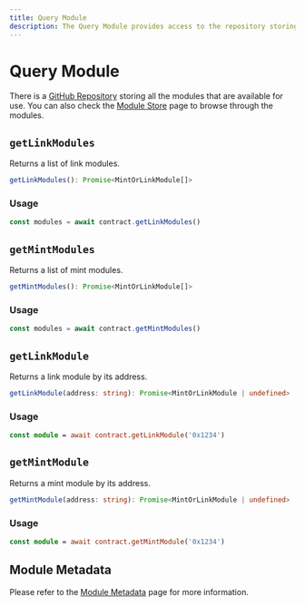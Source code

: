 ```yaml
---
title: Query Module
description: The Query Module provides access to the repository storing all the modules that are available for use, as well as tools to retrieve link and mint modules, and more information about module metadata.
---
```


# Query Module

There is a [GitHub Repository](https://github.com/Crossbell-Box/Crossbell-Contracts/blob/main/deployments/modules.json) storing all the modules that are available for use. You can also check the [Module Store](/docs/info/module-store) page to browse through the modules.

## `getLinkModules`

Returns a list of link modules.

```ts
getLinkModules(): Promise<MintOrLinkModule[]>
```

### Usage

```ts
const modules = await contract.getLinkModules()
```

## `getMintModules`

Returns a list of mint modules.

```ts
getMintModules(): Promise<MintOrLinkModule[]>
```

### Usage

```ts
const modules = await contract.getMintModules()
```

## `getLinkModule`

Returns a link module by its address.

```ts
getLinkModule(address: string): Promise<MintOrLinkModule | undefined>
```

### Usage

```ts
const module = await contract.getLinkModule('0x1234')
```

## `getMintModule`

Returns a mint module by its address.

```ts
getMintModule(address: string): Promise<MintOrLinkModule | undefined>
```

### Usage

```ts
const module = await contract.getMintModule('0x1234')
```

## Module Metadata

Please refer to the [Module Metadata](/docs/specs/metadata/module-metadata) page for more information.
